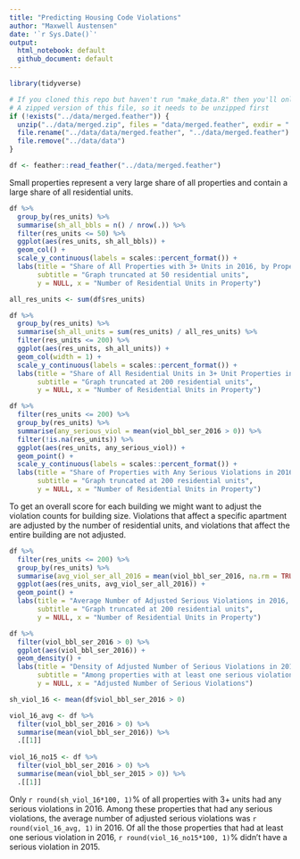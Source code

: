 ```yaml
---
title: "Predicting Housing Code Violations"
author: "Maxwell Austensen"
date: '`r Sys.Date()`'
output:
  html_notebook: default
  github_document: default
---
```


```r
library(tidyverse)
```

```r
# If you cloned this repo but haven't run "make_data.R" then you'll only have 
# A zipped version of this file, so it needs to be unzipped first
if (!exists("../data/merged.feather")) {
  unzip("../data/merged.zip", files = "data/merged.feather", exdir = "../data")
  file.rename("../data/data/merged.feather", "../data/merged.feather")
  file.remove("../data/data")
}

df <- feather::read_feather("../data/merged.feather")

```

Small properties represent a very large share of all properties and contain a large share of all residential units.

```r
df %>% 
  group_by(res_units) %>% 
  summarise(sh_all_bbls = n() / nrow(.)) %>%  
  filter(res_units <= 50) %>% 
  ggplot(aes(res_units, sh_all_bbls)) + 
  geom_col() + 
  scale_y_continuous(labels = scales::percent_format()) +
  labs(title = "Share of All Properties with 3+ Units in 2016, by Property Size",
       subtitle = "Graph truncated at 50 residential units",
       y = NULL, x = "Number of Residential Units in Property")
```


```r
all_res_units <- sum(df$res_units)

df %>% 
  group_by(res_units) %>% 
  summarise(sh_all_units = sum(res_units) / all_res_units) %>%  
  filter(res_units <= 200) %>%
  ggplot(aes(res_units, sh_all_units)) + 
  geom_col(width = 1) + 
  scale_y_continuous(labels = scales::percent_format()) +
  labs(title = "Share of All Residential Units in 3+ Unit Properties in 2016, by Property Size",
       subtitle = "Graph truncated at 200 residential units",
       y = NULL, x = "Number of Residential Units in Property")
```

```r
df %>% 
  filter(res_units <= 200) %>% 
  group_by(res_units) %>%
  summarise(any_serious_viol = mean(viol_bbl_ser_2016 > 0)) %>% 
  filter(!is.na(res_units)) %>% 
  ggplot(aes(res_units, any_serious_viol)) + 
  geom_point() +
  scale_y_continuous(labels = scales::percent_format()) +
  labs(title = "Share of Properties with Any Serious Violations in 2016, by Property Size",
       subtitle = "Graph truncated at 200 residential units",
       y = NULL, x = "Number of Residential Units in Property")
```

To get an overall score for each building we might want to adjust the violation counts for building size. Violations that affect a specific apartment are adjusted by the number of residential units, and violations that affect the entire building are not adjusted.

```r
df %>% 
  filter(res_units <= 200) %>% 
  group_by(res_units) %>%
  summarise(avg_viol_ser_all_2016 = mean(viol_bbl_ser_2016, na.rm = TRUE)) %>% 
  ggplot(aes(res_units, avg_viol_ser_all_2016)) + 
  geom_point() +
  labs(title = "Average Number of Adjusted Serious Violations in 2016, by Property Size",
       subtitle = "Graph truncated at 200 residential units",
       y = NULL, x = "Number of Residential Units in Property")
```

```r
df %>% 
  filter(viol_bbl_ser_2016 > 0) %>% 
  ggplot(aes(viol_bbl_ser_2016)) + 
  geom_density() +
  labs(title = "Density of Adjusted Number of Serious Violations in 2016",
       subtitle = "Among properties with at least one serious violation in 2016",
       y = NULL, x = "Adjusted Number of Serious Violations")
```

```r
sh_viol_16 <- mean(df$viol_bbl_ser_2016 > 0)

viol_16_avg <- df %>% 
  filter(viol_bbl_ser_2016 > 0) %>% 
  summarise(mean(viol_bbl_ser_2016)) %>%
  .[[1]]
 
viol_16_no15 <- df %>% 
  filter(viol_bbl_ser_2016 > 0) %>% 
  summarise(mean(viol_bbl_ser_2015 > 0)) %>%
  .[[1]]
```

Only `r round(sh_viol_16*100, 1)`% of all properties with 3+ units had any serious violations in 2016. Among these properties that had any serious violations, the average number of adjusted serious violations was `r round(viol_16_avg, 1)` in 2016. Of all the those properties that had at least one serious violation in 2016, `r round(viol_16_no15*100, 1)`% didn't have a serious violation in 2015.




